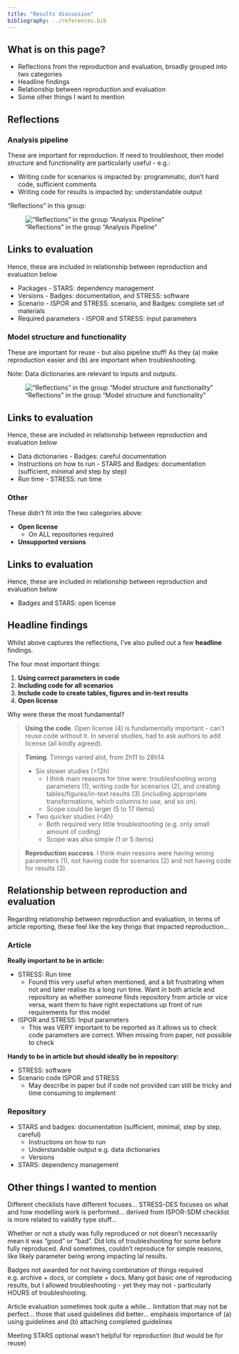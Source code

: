 ```yaml
---
title: "Results discussion"
bibliography: ../references.bib
---
```


::: {.callout-note}

## What is on this page?

* Reflections from the reproduction and evaluation, broadly grouped into two categories
* Headline findings
* Relationship between reproduction and evaluation
* Some other things I want to mention

:::

## Reflections

### Analysis pipeline

These are important for reproduction. If need to troubleshoot, then model structure and functionality are particularly useful - e.g.:

* Writing code for scenarios is impacted by: programmatic, don't hard code, sufficient comments
* Writing code for results is impacted by: understandable output

"Reflections" in this group:

!["Reflections" in the group "Analysis Pipeline"](../images/pipeline.png){.lightbox}

::: {.callout-note collapse="true"}

## Links to evaluation

Hence, these are included in relationship between reproduction and evaluation below

* Packages - STARS: dependency management
* Versions - Badges: documentation, and STRESS: software
* Scenario - ISPOR and STRESS: scenario, and Badges: complete set of materials
* Required parameters - ISPOR and STRESS: input parameters

:::

### Model structure and functionality

These are important for reuse - but also pipeline stuff! As they (a) make reproduction easier and (b) are important when troubleshooting.

Note: Data dictionaries are relevant to inputs and outputs.

!["Reflections" in the group "Model structure and functionality"](../images/structure_function.png){.lightbox}

::: {.callout-note collapse="true"}

## Links to evaluation

Hence, these are included in relationship between reproduction and evaluation below

* Data dictionaries - Badges: careful documentation
* Instructions on how to run - STARS and Badges: documentation (sufficient, minimal and step by step)
* Run time - STRESS: run time

:::

### Other

These didn't fit into the two categories above:

* **Open license**
    * On ALL repositories required
* **Unsupported versions**

::: {.callout-note collapse="true"}

## Links to evaluation

Hence, these are included in relationship between reproduction and evaluation below

* Badges and STARS: open license

:::

## Headline findings

Whilst above captures the reflections, I've also pulled out a few **headline** findings.

The four most important things:

1. **Using correct parameters in code**
2. **Including code for all scenarios**
3. **Include code to create tables, figures and in-text results**
4. **Open license**

Why were these the most fundamental?

> **Using the code**. Open license  (4) is fundamentally important - can't reuse code without it. In several studies, had to ask authors to add license (all kindly agreed).

> **Timing**. Timings varied alot, from 2h11 to 28h14
> 
> * Six slower studies (>12h)
>     * I think main reasons for time were: troubleshooting wrong parameters (1), writing code for scenarios (2), and creating tables/figures/in-text results (3) (including appropriate transformations, which columns to use, and so on).
>     * Scope could be larger (5 to 17 items)
> * Two quicker studies (<4h)
>     * Both required very little troubleshooting (e.g. only small amount of coding)
>     * Scope was also simple (1 or 5 items)

> **Reproduction success**. I think main reasons were having wrong parameters (1), not having code for scenarios (2) and not having code for results (3).

## Relationship between reproduction and evaluation

Regarding relationship between reproduction and evaluation, in terms of article reporting, these feel like the key things that impacted reproduction...

### Article

**Really important to be in article:**

* STRESS: Run time
    * Found this very useful when mentioned, and a bit frustrating when not and later realise its a long run time. Want in both article and repository as whether someone finds repository from article or vice versa, want them to have right expectations up front of run requirements for this model
* ISPOR and STRESS: Input parameters
    * This was VERY important to be reported as it allows us to check code parameters are correct. When missing from paper, not possible to check

**Handy to be in article but should ideally be in repository:**

* STRESS: software
* Scenario code ISPOR and STRESS
    * May describe in paper but if code not provided can still be tricky and time consuming to implement

### Repository

* STARS and badges: documentation (sufficient, minimal, step by step, careful)
    * Instructions on how to run
    * Understandable output e.g. data dictionaries
    * Versions
* STARS: dependency management

## Other things I wanted to mention

Different checklists have different focuses... STRESS-DES focuses on what and how modelling work is performed... derived from ISPOR-SDM checklist is more related to validity type stuff...

Whether or not a study was fully reproduced or not doesn't necessarily mean it was "good" or "bad". Did lots of troubleshooting for some before fully reproduced. And sometimes, couldn't reproduce for simple reasons, like likely parameter being wrong impacting lal results.

Badges not awarded for not having combination of things required e.g. archive + docs, or complete + docs. Many got basic one of reproducing results, but I allowed troubleshooting - yet they may not - particularly HOURS of troubleshooting.

Article evaluation sometimes took quite a while... limitation that may not be perfect... those that used guidelines did better... emphasis importance of (a) using guidelines and (b) attaching completed guidelines

Meeting STARS optional wasn't helpful for reproduction (but would be for reuse)
